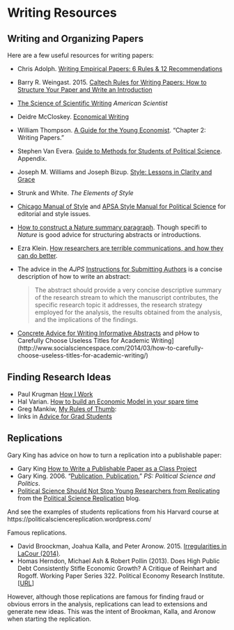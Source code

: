 # Writing Resources

## Writing and Organizing Papers

Here are a few useful resources for writing papers:

- Chris Adolph. [Writing Empirical Papers: 6 Rules & 12 Recommendations](http://faculty.washington.edu/cadolph/503/papers.pdf)
- Barry R. Weingast. 2015. [Caltech Rules for Writing Papers: How to Structure Your Paper and Write an Introduction](https://web.stanford.edu/group/mcnollgast/cgi-bin/wordpress/wp-content/uploads/2013/10/CALTECH.RUL_..pdf)
- [The Science of Scientific Writing](http://www.americanscientist.org/issues/id.877,y.0,no.,content.true,page.1,css.print/issue.aspx) *American Scientist*
- Deidre McCloskey. [Economical Writing](http://www.amazon.com/Economical-Writing-Deirdre-McCloskey/dp/1577660633/)
- William Thompson. [A Guide for the Young Economist](http://www.amazon.com/Guide-Young-Economist-MIT-Press/dp/026251589X). "Chapter 2: Writing Papers."
- Stephen Van Evera. [Guide to Methods for Students of Political Science](http://www.amazon.com/Guide-Methods-Students-Political-Science/dp/080148457X). Appendix.
- Joseph M. Williams and Joseph Bizup. [Style: Lessons in Clarity and Grace](http://www.amazon.com/dp/0321898680/)
- Strunk and White. *The Elements of Style*
- [Chicago Manual of Style](http://www.chicagomanualofstyle.org/) and [APSA Style Manual for Political Science](http://www.apsanet.org/Portals/54/APSA%20Files/publications/APSAStyleManual2006.pdf) for editorial and style issues.
- [How to construct a Nature summary paragraph](http://www.nature.com/nature/authors/gta/Letter_bold_para.doc). Though specifi to *Nature* is good advice for structuring abstracts or introductions.
- Ezra Klein. [How researchers are terrible communications, and how they can do better](http://chrisblattman.com/2015/11/05/ezra-klein-how-researchers-are-terrible-communicators-and-how-they-can-do-better/).
- The advice in the *AJPS* [Instructions for Submitting Authors](http://ajps.org/guidelines-for-manuscripts/) is a concise description of how to write an abstract:

    > The abstract should provide a very concise descriptive summary of the research stream to which the manuscript contributes, the specific research topic it addresses, the research strategy employed for the analysis, the results obtained from the analysis, and the implications of the findings.

- [Concrete Advice for Writing Informative Abstracts](http://connection.sagepub.com/blog/sage-connection/2014/05/15/concrete-advice-for-writing-informative-abstracts/) and pHow to Carefully Choose Useless Titles for Academic Writing](http://www.socialsciencespace.com/2014/03/how-to-carefully-choose-useless-titles-for-academic-writing/)


## Finding Research Ideas

- Paul Krugman [How I Work](http://web.mit.edu/krugman/www/howiwork.html)
- Hal Varian. [How to build an Economic Model in your spare time](http://people.ischool.berkeley.edu/~hal/Papers/how.pdf)
- Greg Mankiw, [My Rules of Thumb](http://faculty.som.yale.edu/jameschoi/mankiw_tips.pdf):
- links in [Advice for Grad Students](http://gregmankiw.blogspot.com/2006/05/advice-for-grad-students.html)


## Replications

Gary King has advice on how to turn a replication into a publishable paper:

- Gary King [How to Write a Publishable Paper as a Class Project](http://gking.harvard.edu/papers)
- Gary King. 2006. "[Publication, Publication.](http://gking.harvard.edu/files/abs/paperspub-abs.shtml)" *PS: Political Science and Politics*.
- [Political Science Should Not Stop Young Researchers from Replicating](https://politicalsciencereplication.wordpress.com/2015/06/15/political-science-should-not-stop-young-researchers-from-replicating/) from the [Political Science Replication](https://politicalsciencereplication.wordpress.com) blog.

And see the examples of students replications from his Harvard course at https://politicalsciencereplication.wordpress.com/

Famous replications.

- David Broockman, Joahua Kalla, and Peter Aronow. 2015. [Irregularities in LaCour (2014)](http://stanford.edu/~dbroock/broockman_kalla_aronow_lg_irregularities.pdf).
- Homas Herndon, Michael Ash & Robert Pollin (2013). Does High Public Debt Consistently Stifle Economic Growth? A Critique of Reinhart and Rogoff. Working Paper Series 322. Political Economy Research Institute. [[URL](http://www.peri.umass.edu/236/hash/31e2ff374b6377b2ddec04deaa6388b1/publication/566/)]

However, although those replications are famous for finding fraud or obvious errors in the analysis, replications can lead to extensions and generate new ideas. This was the intent of Brookman, Kalla, and Aronow when starting the replication.

